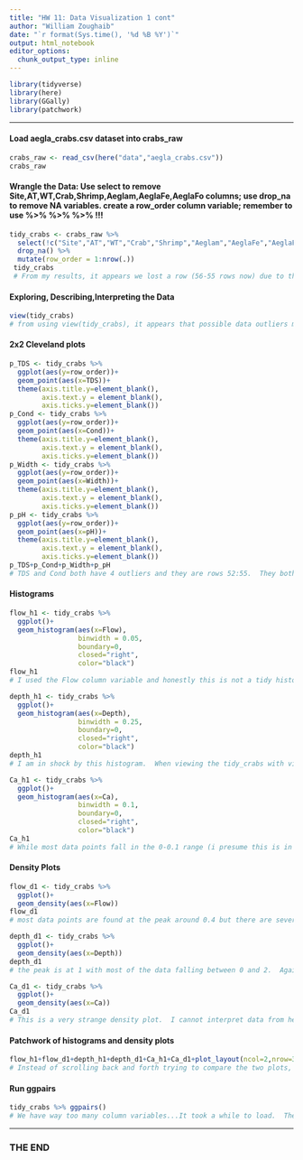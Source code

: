 ```yaml
---
title: "HW 11: Data Visualization 1 cont"
author: "William Zoughaib"
date: "`r format(Sys.time(), '%d %B %Y')`"
output: html_notebook
editor_options: 
  chunk_output_type: inline
---
```

```r
library(tidyverse)
library(here)
library(GGally)
library(patchwork)
```
***
#### Load aegla_crabs.csv dataset into crabs_raw
```r
crabs_raw <- read_csv(here("data","aegla_crabs.csv"))
crabs_raw
```
#### Wrangle the Data: Use select to remove Site,AT,WT,Crab,Shrimp,Aeglam,AeglaFe,AeglaFo columns; use drop_na to remove NA variables.  create a row_order column variable; remember to use %>% %>% %>% !!!
```r
tidy_crabs <- crabs_raw %>% 
  select(!c("Site","AT","WT","Crab","Shrimp","Aeglam","AeglaFe","AeglaFo")) %>% 
  drop_na() %>% 
  mutate(row_order = 1:nrow(.))
 tidy_crabs
 # From my results, it appears we lost a row (56-55 rows now) due to the NA row being dropped, lost 8 column variables but added a row_order column.  and i used pipes.  
```
#### Exploring, Describing,Interpreting the Data
```r
view(tidy_crabs)
# from using view(tidy_crabs), it appears that possible data outliers may appear in TDS, Cond, Width, and pH.  
```
#### 2x2 Cleveland plots
```r
p_TDS <- tidy_crabs %>% 
  ggplot(aes(y=row_order))+
  geom_point(aes(x=TDS))+
  theme(axis.title.y=element_blank(),
        axis.text.y = element_blank(),
        axis.ticks.y=element_blank())
p_Cond <- tidy_crabs %>% 
  ggplot(aes(y=row_order))+
  geom_point(aes(x=Cond))+
  theme(axis.title.y=element_blank(),
        axis.text.y = element_blank(),
        axis.ticks.y=element_blank())
p_Width <- tidy_crabs %>% 
  ggplot(aes(y=row_order))+
  geom_point(aes(x=Width))+
  theme(axis.title.y=element_blank(),
        axis.text.y = element_blank(),
        axis.ticks.y=element_blank())
p_pH <- tidy_crabs %>% 
  ggplot(aes(y=row_order))+
  geom_point(aes(x=pH))+
  theme(axis.title.y=element_blank(),
        axis.text.y = element_blank(),
        axis.ticks.y=element_blank())
p_TDS+p_Cond+p_Width+p_pH
# TDS and Cond both have 4 outliers and they are rows 52:55.  They both fall out of the range of the other data points.  Width has an outlier as well but it could be do to measurement error?  The most serious outlier, if true, is the pH one where pH falls around 6.25 which can be quite hazardous to carbonate skeleton construction.  
```
#### Histograms
```r
flow_h1 <- tidy_crabs %>% 
  ggplot()+
  geom_histogram(aes(x=Flow),
                 binwidth = 0.05,
                 boundary=0,
                 closed="right",
                 color="black")
flow_h1
# I used the Flow column variable and honestly this is not a tidy histogram.  Most flow range though occurs between 0.35-0.45
```
```r
depth_h1 <- tidy_crabs %>% 
  ggplot()+
  geom_histogram(aes(x=Depth),
                 binwidth = 0.25,
                 boundary=0,
                 closed="right",
                 color="black")
depth_h1
# I am in shock by this histogram.  When viewing the tidy_crabs with view(), i missed the outlier that is shown here in Depth.  A depth of 5 is much higher than the others.
```
```r
Ca_h1 <- tidy_crabs %>% 
  ggplot()+
  geom_histogram(aes(x=Ca),
                 binwidth = 0.1,
                 boundary=0,
                 closed="right",
                 color="black")
Ca_h1
# While most data points fall in the 0-0.1 range (i presume this is in ppm), there is a wider distribution of Ca [] than would be assumed.  Looking at view(tidy_crabs), it appears that alot of the data points were zero when measured.  I could then presume that the 3.9-4.0 data points are outliers.  
```
#### Density Plots
```r
flow_d1 <- tidy_crabs %>% 
  ggplot()+
  geom_density(aes(x=Flow))
flow_d1
# most data points are found at the peak around 0.4 but there are several smaller peaks founds.  
```
```r
depth_d1 <- tidy_crabs %>% 
  ggplot()+
  geom_density(aes(x=Depth))
depth_d1
# the peak is at 1 with most of the data falling between 0 and 2.  Again outlier data can be observed at depth of 5.
```
```r
Ca_d1 <- tidy_crabs %>% 
  ggplot()+
  geom_density(aes(x=Ca))
Ca_d1
# This is a very strange density plot.  I cannot interpret data from here unless I was to use other plots.  It is **not** representative of the corresponding histogram plot
```
#### Patchwork of histograms and density plots
```r
flow_h1+flow_d1+depth_h1+depth_d1+Ca_h1+Ca_d1+plot_layout(ncol=2,nrow=3)
# Instead of scrolling back and forth trying to compare the two plots, it is nice to use patchwork to see the plots at the same time.  I am still put off by the Ca density plot. 
```
#### Run ggpairs
```r
tidy_crabs %>% ggpairs()
# We have way too many column variables...It took a while to load.  The data cannot be interpreted.  It looks like squiggly lines or blobs.  And then I have to scroll down through all the **plot: []** to even look at what the answer is. It is really ugly and I would not use it unless I could limit it to around 5-8 variables.  
```
***
### THE END
